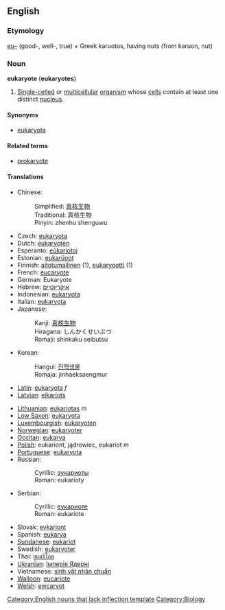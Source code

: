 ==English==

===Etymology===
[[eu–]] (good-, well-, true) + Greek karuotos, having nuts (from karuon, nut)

===Noun===
{{wikipedia}}
'''eukaryote''' ('''eukaryotes''')

#[[Single-celled]] or [[multicellular]] [[organism]] whose [[cell]]s contain at least one distinct [[nucleus]].

====Synonyms====
*[[eukaryota]]

====Related terms====
*[[prokaryote]]

====Translations====
{{Top}}
*Chinese:
*:Simplified: [[真核生物]]
*:Traditional: 真核生物
*:Pinyin: zhenhu shenguwu
*Czech: [[eukaryota]] 
*Dutch: [[eukaryoten]]
*Esperanto: [[eŭkariotoj]]
*Estonian: [[eukarüoot]]
*Finnish: [[aitotumallinen]] (1), [[eukaryootti]] (1)
*French: [[eucaryote]] 
*German: Eukaryote
*Hebrew: [[איקריוטיים]]
*Indonesian: [[eukaryota]]
*Italian: [[eukaryota]]
*Japanese:
*:Kanji: [[真核生物]]
*:Hiragana: しんかくせいぶつ
*:Romaji: shinkaku seibutsu
*Korean: 
*:Hangul: [[진핵생물]] 
*:Romaja: jinhaeksaengmur
*[[Latin]]: [[eukaryota]] ''f''
*[[Latvian]]: [[eikariots]]
{{Mid}}
*[[Lithuanian]]: [[eukariotas]] ''m''
*[[Low Saxon]]: [[eukaryota]]
*[[Luxembourgish]]: [[eukaryoten]]
*[[Norwegian]]: [[eukaryoter]]
*[[Occitan]]: [[eukarya]]
*[[Polish]]: eukariont, jądrowiec, eukariot ''m''
*[[Portuguese]]: [[eukaryota]]
*Russian: 
*:Cyrillic: [[эукариоты]] 
*:Roman: eukarioty
*Serbian:
*:Cyrillic: [[еукариоте]]
*:Roman: eukariote
*Slovak: [[evkariont]]
*Spanish: [[eukarya]]
*[[Sundanese]]: [[eukariot]]
*Swedish: [[eukaryoter]]
*Thai: [[ยูแคริโอต]]
*[[Ukranian]]: [[Імперія Ядерні]]
*Vietnamese: [[sinh vật nhân chuẩn]]
*[[Walloon]]: [[eucariote]]
*[[Welsh]]: [[ewcaryot]]
{{Bottom}}

[[Category:English nouns that lack inflection template]]
[[Category:Biology]]